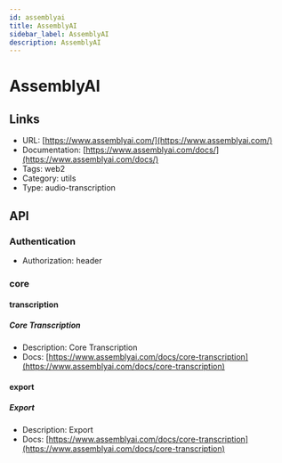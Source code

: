 ```yaml
---
id: assemblyai
title: AssemblyAI
sidebar_label: AssemblyAI
description: AssemblyAI
---
```


# AssemblyAI

## Links

* URL: [https://www.assemblyai.com/](https://www.assemblyai.com/)
* Documentation: [https://www.assemblyai.com/docs/](https://www.assemblyai.com/docs/)
* Tags: web2
* Category: utils
* Type: audio-transcription

## API

### Authentication

* Authorization: header

### core

#### transcription

##### Core Transcription

* Description: Core Transcription
* Docs: [https://www.assemblyai.com/docs/core-transcription](https://www.assemblyai.com/docs/core-transcription)

#### export

##### Export

* Description: Export
* Docs: [https://www.assemblyai.com/docs/core-transcription](https://www.assemblyai.com/docs/core-transcription)
